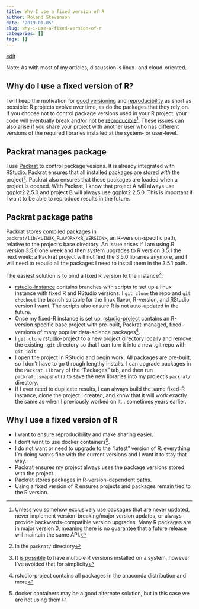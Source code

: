```yaml
---
title: Why I use a fixed version of R
author: Roland Stevenson
date: '2019-01-05'
slug: why-i-use-a-fixed-version-of-r
categories: []
tags: []
---
```


[edit](https://github.com/ras44/blog/edit/master/content/post/2019-01-05-why-i-use-a-fixed-version-of-r.Rmd)

Note: As with most of my articles, discussion is linux- and cloud-oriented.

## Why do I use a fixed version of R?

I will keep the motivation for [good versioning](https://semver.org/) and [reproducibility](http://adv-r.had.co.nz/Reproducibility.html) as short as possible:  R projects evolve over time, as do the packages that they rely on.  If you choose not to control package versions used in your R project, your code will eventually break and/or not be [reproducible](https://en.wikipedia.org/wiki/Replication_crisis)[^1].  These issues can also arise if you share your project with another user who has different versions of the required libraries installed at the system- or user-level.

## Packrat manages package

I use [Packrat](https://rstudio.github.io/packrat/) to control package vesions.  It is already integrated with RStudio.  Packrat ensures that all installed packages are stored *with* the project[^2].  Packrat also ensures that these packages are loaded when a project is opened.  With Packrat, I know that project A will always use ggplot2 2.5.0 and project B will always use ggplot2 2.5.0.  This is important if I want to be able to reproduce results in the future.

## Packrat package paths

Packrat stores compiled packages in `packrat/lib/<LINUX_FLAVOR>/<R_VERSION>`, an R-version-specific path, relative to the project's base directory.  An issue arises if I am using R version 3.5.0 one week and then system upgrades to R version 3.5.1 the next week: a Packrat project will not find the 3.5.0 libraries anymore, and I will need to rebuild all the packages I need to install them in the 3.5.1 path.

The easiest solution is to bind a fixed R version to the instance[^5]:

* [rstudio-instance](https://github.com/ras44/rstudio-instance) contains branches with scripts to set up a linux instance with fixed R and RStudio versions.  I `git clone` the repo and `git checkout` the branch suitable for the linux flavor, R-version, and RStudio version I want.  The scripts also ensure R is not auto-updated in the future.
* Once my fixed-R instance is set up, [rstudio-project](https://github.com/ras44/rstudio-project) contains an R-version specific base project with pre-built, Packrat-managed, fixed-versions of many popular data-science packages[^3].
* I `git clone` [rstudio-project](https://github.com/ras44/rstudio-project) to a new project directory locally and remove the existing `.git` directory so that I can turn it into a new .git repo with `git init`.
* I open the project in RStudio and begin work.  All packages are pre-built, so I don't have to go through lengthy installs.  I can upgrade packages in the `Packrat Library` of the "Packages" tab, and then run `packrat::snapshot()` to save the new libraries into my project's `packrat/` directory.
* If I ever need to duplicate results, I can always build the same fixed-R instance, clone the project I created, and know that it will work exactly the same as when I previously worked on it... sometimes years earlier.

## Why I use a fixed version of R
* I want to ensure reproducibility and make sharing easier.
* I don't want to use docker containers[^4].
* I do not want or need to upgrade to the "latest" version of R: everything I'm doing works fine with the current versions and I want it to stay that way.
* Packrat ensures my project always uses the package versions stored with the project.
* Packrat stores packages in R-version-dependent paths.
* Using a fixed version of R ensures projects and packages remain tied to the R version.




[^1]: Unless you somehow exclusively use packages that are never updated, never implement version-breaking/major version updates, or always provide backwards-compatible version upgrades.  Many R packages are in major version 0, meaning there is no guarantee that a future release will maintain the same API.
[^2]: In the  `packrat/` directory
[^3]: rstudio-project contains all packages in the anaconda distribution and more
[^4]: docker containers may be a good alternate solution, but in this case we are not using them
[^5]: It [is possible](https://support.rstudio.com/hc/en-us/articles/215488098-Installing-multiple-versions-of-R-on-Linux) to have multiple R versions installed on a system, however I've avoided that for simplicity